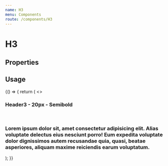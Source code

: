 ```yaml
---
name: H3
menu: Components
route: /components/H3
---
```



# H3

## Properties
<Props of={H3} />

## Usage

<Playground>
  {() => {
    return (
      <>
        <H3>Header3 - 20px - Semibold</H3>
        <br />
        <H3 id="truncated-header" truncate  >Lorem ipsum dolor sit, amet consectetur adipisicing elit. Alias voluptate
          delectus eius nesciunt porro! Eum expedita voluptate dolor dignissimos autem
          recusandae quia, quasi, beatae asperiores, aliquam maxime reiciendis earum
          voluptatum.</H3>
      </>
    );
  }}
</Playground>


